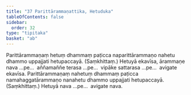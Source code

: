 ```yaml
---
title: "37 Parittārammaṇattika, Hetuduka"
tableOfContents: false
sidebar:
  order: 32
type: "tipitaka"
basket: "ab"
---
```



<DynamicBreadcrumb />

<Division number="79">

<Paragraph number="207">
Parittārammaṇaṃ hetuṃ dhammaṃ paṭicca naparittārammaṇo nahetu dhammo uppajjati hetupaccayā. (Saṃkhittaṃ.) Hetuyā ekavīsa, ārammaṇe nava …pe…  aññamaññe terasa …pe…  vipāke sattarasa …pe…  avigate ekavīsa.
</Paragraph>

<Paragraph number="208">
Parittārammaṇaṃ nahetuṃ dhammaṃ paṭicca namahaggatārammaṇo nanahetu dhammo uppajjati hetupaccayā. (Saṃkhittaṃ.) Hetuyā nava …pe…  avigate nava.
</Paragraph>
</Division>